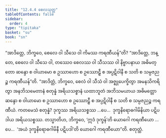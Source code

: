 ```yaml
---
title: "12.4.4 စေလသုတ္တ"
tableOfContents: false
sidebar:
  order: 4
type: "tipitaka"
basket: "su"
book: "sn"
---
```



<DynamicBreadcrumb />

<Division number="1104" book="sn" e="ch" v="18" p="445">

<Paragraph number="2322" book="sn">
“အာဒိတ္တေ, ဘိက္ခဝေ, စေလေ ဝါ သီသေ ဝါ ကိမဿ ကရဏီယန်”တိ? “အာဒိတ္တေ, ဘန္တေ, စေလေ ဝါ သီသေ ဝါ, တဿေဝ စေလဿ ဝါ သီသဿ ဝါ နိဗ္ဗာပနာယ အဓိမတ္တော ဆန္ဒော စ ဝါယာမော စ ဥဿာဟော စ ဥဿောဠှီ စ အပ္ပဋိဝါနီ စ သတိ စ သမ္ပဇညဉ္စ ကရဏီယန်”တိ.
</Paragraph>

<Paragraph number="2323" book="sn">
“အာဒိတ္တံ, ဘိက္ခဝေ, စေလံ ဝါ သီသံ ဝါ အဇ္ဈုပေက္ခိတွာ အမနသိကရိတွာ အနဘိသမေတာနံ စတုန္နံ အရိယသစ္စာနံ ယထာဘူတံ အဘိသမယာယ အဓိမတ္တော ဆန္ဒော စ ဝါယာမော စ ဥဿာဟော စ ဥဿောဠှီ စ အပ္ပဋိဝါနီ စ သတိ စ သမ္ပဇညဉ္စ ကရဏီယံ. ကတမေသံ စတုန္နံ? ဒုက္ခဿ အရိယသစ္စဿ …ပေ…  ဒုက္ခနိရောဓဂါမိနိယာ ပဋိပဒါယ အရိယသစ္စဿ.
</Paragraph>

<Paragraph number="2324" book="sn">
တသ္မာတိဟ, ဘိက္ခဝေ, ‘ဣဒံ ဒုက္ခန်’တိ ယောဂေါ ကရဏီယော …ပေ…  ‘အယံ ဒုက္ခနိရောဓဂါမိနီ ပဋိပဒါ’တိ ယောဂေါ ကရဏီယော”တိ.

</Paragraph>
</Division>

<Paragraph number="2325" type="center" book="sn">
စတုတ္ထံ.
</Paragraph>